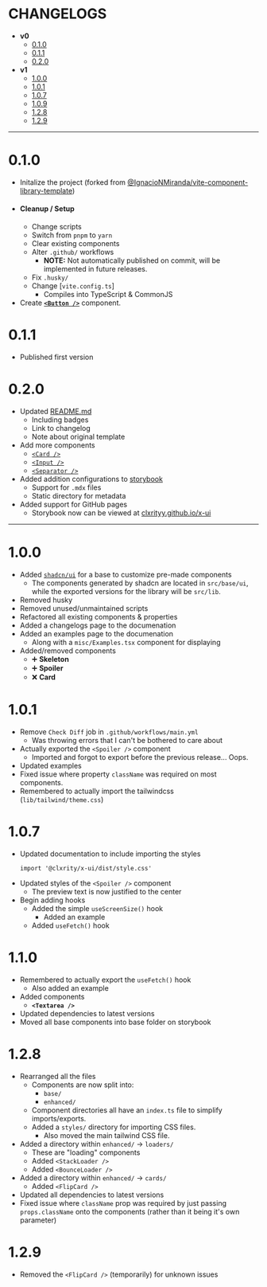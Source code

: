 
<Meta title="Changelogs" />

# CHANGELOGS

- **v0**
  - [0.1.0](#010)
  - [0.1.1](#011)
  - [0.2.0](#020)
- **v1**
  - [1.0.0](#100)
  - [1.0.1](#101)
  - [1.0.7](#107)
  - [1.0.9](#109)
  - [1.2.8](#128)
  - [1.2.9](#129)

---

# 0.1.0

- Initalize the project (forked from [@IgnacioNMiranda/vite-component-library-template](https://github.com/IgnacioNMiranda/vite-component-library-template))
- #### Cleanup / Setup
  - Change scripts
  - Switch from `pnpm` to `yarn`
  - Clear existing components
  - Alter `.github/` workflows
    - **NOTE:** Not automatically published on commit, will be implemented in future releases.
  - Fix `.husky/`
  - Change [`vite.config.ts`]
    - Compiles into TypeScript & CommonJS
- Create [**`<Button />`**](./src/lib/components/button/index.tsx) component.

# 0.1.1

- Published first version

# 0.2.0

- Updated [README.md](/README.md)
  - Including badges
  - Link to changelog
  - Note about original template
- Add more components
  - [`<Card />`](./src/lib/components/card/index.tsx)
  - [`<Input />`](./src/lib/components/input/index.tsx)
  - [`<Separator />`](./src/lib/components/separator/index.tsx)
- Added addition configurations to [storybook](https://storybook.js.org/)
  - Support for `.mdx` files
  - Static directory for metadata
- Added support for GitHub pages
  - Storybook now can be viewed at [clxrityy.github.io/x-ui](https://clxrityy.github.io/x-ui/)

---

# 1.0.0

- Added [`shadcn/ui`](https://ui.shadcn.com/) for a base to customize pre-made components
  - The components generated by shadcn are located in `src/base/ui`, while the exported versions for the library will be `src/lib`.
- Removed husky
- Removed unused/unmaintained scripts
- Refactored all existing components & properties
- Added a changelogs page to the documenation
- Added an examples page to the documenation
  - Along with a `misc/Examples.tsx` component for displaying
- Added/removed components
  - ➕ **Skeleton**
  - ➕ **Spoiler**
  - ❌ **Card**

# 1.0.1

- Remove `Check Diff` job in `.github/workflows/main.yml`
  - Was throwing errors that I can't be bothered to care about
- Actually exported the `<Spoiler />` component
  - Imported and forgot to export before the previous release... Oops.
- Updated examples
- Fixed issue where property `className` was required on most components.
- Remembered to actually import the tailwindcss (`lib/tailwind/theme.css`)

# 1.0.7

- Updated documentation to include importing the styles
  ```tsx
  import '@clxrity/x-ui/dist/style.css'
  ```
- Updated styles of the `<Spoiler />` component
  - The preview text is now justified to the center
- Begin adding hooks
  - Added the simple `useScreenSize()` hook
    - Added an example
  - Added `useFetch()` hook

# 1.1.0

- Remembered to actually export the `useFetch()` hook
  - Also added an example
- Added components
  - **`<Textarea />`**
- Updated dependencies to latest versions
- Moved all base components into base folder on storybook

# 1.2.8

- Rearranged all the files
  - Components are now split into:
    - `base/`
    - `enhanced/`
  - Component directories all have an `index.ts` file to simplify imports/exports.
  - Added a `styles/` directory for importing CSS files.
    - Also moved the main tailwind CSS file.
- Added a directory within `enhanced/` -> `loaders/`
  - These are "loading" components
  - Added `<StackLoader />`
  - Added `<BounceLoader />`
- Added a directory within `enhanced/` -> `cards/`
  - Added `<FlipCard />`
- Updated all dependencies to latest versions
- Fixed issue where `className` prop was required by just passing `props.className` onto the components (rather than it being it's own parameter)

# 1.2.9

- Removed the `<FlipCard />` (temporarily) for unknown issues
